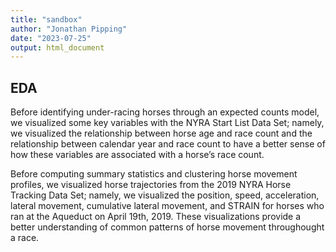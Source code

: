 ```yaml
---
title: "sandbox"
author: "Jonathan Pipping"
date: "2023-07-25"
output: html_document
---
```


## EDA


Before identifying under-racing horses through an expected counts model, we visualized some key variables with the NYRA Start List Data Set; namely, we visualized the relationship between horse age and race count and the relationship between calendar year and race count to have a better sense of how these variables are associated with a horse's race count.

Before computing summary statistics and clustering horse movement profiles, we visualized horse trajectories from the 2019 NYRA Horse Tracking Data Set; namely, we visualized the position, speed, acceleration, lateral movement, cumulative lateral movement, and STRAIN for horses who ran at the Aqueduct on April 19th, 2019. These visualizations provide a better understanding of common patterns of horse movement throughought a race.